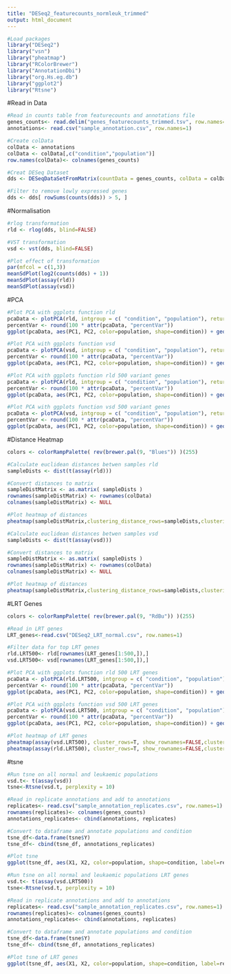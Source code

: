 ```yaml
---
title: "DESeq2_featurecounts_normleuk_trimmed"
output: html_document
---
```

```r
#Load packages
library("DESeq2")
library("vsn")
library("pheatmap")
library("RColorBrewer")
library("AnnotationDbi")
library("org.Hs.eg.db")
library("ggplot2")
library("Rtsne")
```

#Read in Data

```r
#Read in counts table from featurecounts and annotations file
genes_counts<- read.delim("genes_featurecounts_trimmed.tsv", row.names=1)
annotations<- read.csv("sample_annotation.csv", row.names=1)

#Create colData
colData <- annotations
colData <- colData[,c("condition","population")]
row.names(colData)<- colnames(genes_counts)

#Creat DESeq Dataset
dds <- DESeqDataSetFromMatrix(countData = genes_counts, colData = colData, design=~ population + condition)

#Filter to remove lowly expressed genes
dds <- dds[ rowSums(counts(dds)) > 5, ]
```

#Normalisation

```r
#rlog transformation
rld <- rlog(dds, blind=FALSE)

#VST transformation
vsd <- vst(dds, blind=FALSE)

#Plot effect of transformation
par(mfcol = c(1,3))
meanSdPlot(log2(counts(dds) + 1))
meanSdPlot(assay(rld))
meanSdPlot(assay(vsd))
```

#PCA

```r
#Plot PCA with ggplots function rld
pcaData <- plotPCA(rld, intgroup = c( "condition", "population"), returnData=TRUE, ntop=length(row.names(assay(rld))))
percentVar <- round(100 * attr(pcaData, "percentVar"))
ggplot(pcaData, aes(PC1, PC2, color=population, shape=condition)) + geom_point(size=3) + xlab(paste0("PC1: ",percentVar[1],"% variance")) + ylab(paste0("PC2: ",percentVar[2],"% variance")) + coord_fixed()

#Plot PCA with ggplots function vsd
pcaData <- plotPCA(vsd, intgroup = c( "condition", "population"), returnData=TRUE, ntop=length(row.names(assay(vsd))))
percentVar <- round(100 * attr(pcaData, "percentVar"))
ggplot(pcaData, aes(PC1, PC2, color=population, shape=condition)) + geom_point(size=3) + xlab(paste0("PC1: ",percentVar[1],"% variance")) + ylab(paste0("PC2: ",percentVar[2],"% variance")) + coord_fixed()

#Plot PCA with ggplots function rld 500 variant genes
pcaData <- plotPCA(rld, intgroup = c( "condition", "population"), returnData=TRUE, ntop=500)
percentVar <- round(100 * attr(pcaData, "percentVar"))
ggplot(pcaData, aes(PC1, PC2, color=population, shape=condition)) + geom_point(size=3) + xlab(paste0("PC1: ",percentVar[1],"% variance")) + ylab(paste0("PC2: ",percentVar[2],"% variance")) + coord_fixed()

#Plot PCA with ggplots function vsd 500 variant genes
pcaData <- plotPCA(vsd, intgroup = c( "condition", "population"), returnData=TRUE, ntop=500)
percentVar <- round(100 * attr(pcaData, "percentVar"))
ggplot(pcaData, aes(PC1, PC2, color=population, shape=condition)) + geom_point(size=3) + xlab(paste0("PC1: ",percentVar[1],"% variance")) + ylab(paste0("PC2: ",percentVar[2],"% variance")) + coord_fixed()
```

#Distance Heatmap

```r
colors <- colorRampPalette( rev(brewer.pal(9, "Blues")) )(255)

#Calculate euclidean distances betwen samples rld
sampleDists <- dist(t(assay(rld)))

#Convert distances to matrix
sampleDistMatrix <- as.matrix( sampleDists )
rownames(sampleDistMatrix) <- rownames(colData)
colnames(sampleDistMatrix) <- NULL

#Plot heatmap of distances
pheatmap(sampleDistMatrix,clustering_distance_rows=sampleDists,clustering_distance_cols=sampleDists,col=colors)

#Calculate euclidean distances betwen samples vsd
sampleDists <- dist(t(assay(vsd)))

#Convert distances to matrix
sampleDistMatrix <- as.matrix( sampleDists )
rownames(sampleDistMatrix) <- rownames(colData)
colnames(sampleDistMatrix) <- NULL

#Plot heatmap of distances
pheatmap(sampleDistMatrix,clustering_distance_rows=sampleDists,clustering_distance_cols=sampleDists,col=colors)

```

#LRT Genes

```r
colors <- colorRampPalette( rev(brewer.pal(9, "RdBu")) )(255)

#Read in LRT genes
LRT_genes<-read.csv("DESeq2_LRT_normal.csv", row.names=1)

#Filter data for top LRT genes
rld.LRT500<- rld[rownames(LRT_genes[1:500,]),]
vsd.LRT500<- vsd[rownames(LRT_genes[1:500,]),]

#Plot PCA with ggplots function rld 500 LRT genes
pcaData <- plotPCA(rld.LRT500, intgroup = c( "condition", "population"), returnData=TRUE)
percentVar <- round(100 * attr(pcaData, "percentVar"))
ggplot(pcaData, aes(PC1, PC2, color=population, shape=condition)) + geom_point(size=3) + xlab(paste0("PC1: ",percentVar[1],"% variance")) + ylab(paste0("PC2: ",percentVar[2],"% variance")) + coord_fixed()

#Plot PCA with ggplots function vsd 500 LRT genes
pcaData <- plotPCA(vsd.LRT500, intgroup = c( "condition", "population"), returnData=TRUE)
percentVar <- round(100 * attr(pcaData, "percentVar"))
ggplot(pcaData, aes(PC1, PC2, color=population, shape=condition)) + geom_point(size=3) + xlab(paste0("PC1: ",percentVar[1],"% variance")) + ylab(paste0("PC2: ",percentVar[2],"% variance")) + coord_fixed()

#Plot heatmap of LRT genes
pheatmap(assay(vsd.LRT500), cluster_rows=T, show_rownames=FALSE,cluster_cols=T, color=colors, scale="row")
pheatmap(assay(rld.LRT500), cluster_rows=T, show_rownames=FALSE,cluster_cols=T, color=colors, scale="row")
```

#tsne

```r
#Run tsne on all normal and leukaemic populations
vsd.t<- t(assay(vsd))
tsne<-Rtsne(vsd.t, perplexity = 10)

#Read in replicate annotations and add to annotations
replicates<- read.csv("sample_annotation_replicates.csv", row.names=1)
rownames(replicates)<- colnames(genes_counts)
annotations_replicates<- cbind(annotations, replicates)

#Convert to dataframe and annotate populations and condition
tsne_df<-data.frame(tsne$Y)
tsne_df<- cbind(tsne_df, annotations_replicates)

#Plot tsne
ggplot(tsne_df, aes(X1, X2, color=population, shape=condition, label=replicate)) + geom_point(size=2) + xlab("X1") + ylab("X2")+ geom_text(size=2.5, nudge_x = 1, nudge_y = 1, check_overlap = T)

#Run tsne on all normal and leukaemic populations LRT genes
vsd.t<- t(assay(vsd.LRT500))
tsne<-Rtsne(vsd.t, perplexity = 10)

#Read in replicate annotations and add to annotations
replicates<- read.csv("sample_annotation_replicates.csv", row.names=1)
rownames(replicates)<- colnames(genes_counts)
annotations_replicates<- cbind(annotations, replicates)

#Convert to dataframe and annotate populations and condition
tsne_df<-data.frame(tsne$Y)
tsne_df<- cbind(tsne_df, annotations_replicates)

#Plot tsne of LRT genes
ggplot(tsne_df, aes(X1, X2, color=population, shape=condition, label=replicate)) + geom_point(size=2) + xlab("X1") + ylab("X2")+ geom_text(size=2.5, nudge_x = 1, nudge_y = 1, check_overlap = T)
```